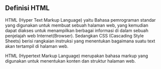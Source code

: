 ## Definisi HTML

HTML (Hyper Text Markup Language) yaitu Bahasa pemrograman standar yang digunakan untuk membuat sebuah halaman web, yang kemudian dapat diakses untuk menampilkan berbagai informasi di dalam sebuah penjelajah web Internet(Browser). Sedangkan CSS (Cascading Style Sheets) berisi rangkaian instruksi yang menentukan bagaimana suatu text akan tertampil di halaman web.

HTML (Hypertext Markup Language) merupakan bahasa markup yang digunakan untuk menentukan konten dan struktur halaman web.
